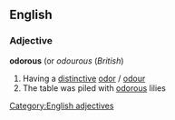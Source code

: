 ==English==
===Adjective===
'''odorous'''  (or ''odourous'' (''British'')
#Having a [[distinctive]] [[odor]] / [[odour]]
#The table was piled with [[odorous]] lilies
[[Category:English adjectives]]